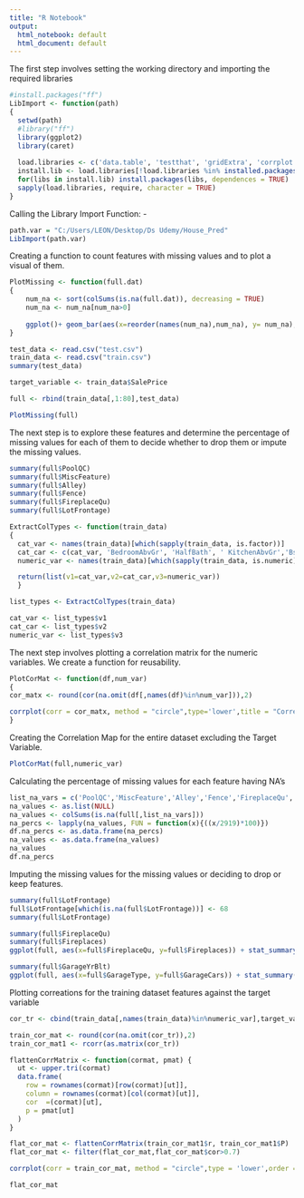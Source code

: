 ---
title: "R Notebook"
output:
  html_notebook: default
  html_document: default
---
The first step involves setting the working directory and importing the required libraries
```{r}
#install.packages("ff")
LibImport <- function(path)
{
  setwd(path)
  #library("ff")
  library(ggplot2)
  library(caret)
  
  load.libraries <- c('data.table', 'testthat', 'gridExtra', 'corrplot', 'GGally', 'ggplot2', 'e1071', 'dplyr','Hmisc')
  install.lib <- load.libraries[!load.libraries %in% installed.packages()]
  for(libs in install.lib) install.packages(libs, dependences = TRUE)
  sapply(load.libraries, require, character = TRUE)
}
```

Calling the Library Import Function: - 
```{r}
path.var = "C:/Users/LEON/Desktop/Ds Udemy/House_Pred"
LibImport(path.var)
```

Creating a function to count features with missing values and to plot a visual of them.
```{r}
PlotMissing <- function(full.dat)
{
    num_na <- sort(colSums(is.na(full.dat)), decreasing = TRUE)
    num_na <- num_na[num_na>0]
    
    ggplot()+ geom_bar(aes(x=reorder(names(num_na),num_na), y= num_na),stat = 'identity')+xlab("Variables with Missing Values")+ylab("Number of missing values")+coord_flip()
}
```


```{r}
test_data <- read.csv("test.csv")
train_data <- read.csv("train.csv")
summary(test_data)

target_variable <- train_data$SalePrice

full <- rbind(train_data[,1:80],test_data)

PlotMissing(full)
```

The next step is to explore these features and determine the percentage of missing values for each of them to decide whether to drop them or impute the missing values.
```{r}
summary(full$PoolQC)
summary(full$MiscFeature)
summary(full$Alley)
summary(full$Fence)
summary(full$FireplaceQu)
summary(full$LotFrontage)
```

```{r}
ExtractColTypes <- function(train_data)
{
  cat_var <- names(train_data)[which(sapply(train_data, is.factor))]
  cat_car <- c(cat_var, 'BedroomAbvGr', 'HalfBath', ' KitchenAbvGr','BsmtFullBath', 'BsmtHalfBath', 'MSSubClass')
  numeric_var <- names(train_data)[which(sapply(train_data, is.numeric))]

  return(list(v1=cat_var,v2=cat_car,v3=numeric_var))
  }

list_types <- ExtractColTypes(train_data)

cat_var <- list_types$v1
cat_car <- list_types$v2
numeric_var <- list_types$v3
```


The next step involves plotting a correlation matrix for the numeric variables. We create a function for reusability.
```{r}
PlotCorMat <- function(df,num_var)
{
cor_matx <- round(cor(na.omit(df[,names(df)%in%num_var])),2)

corrplot(corr = cor_matx, method = "circle",type='lower',title = "Correlation plot of Numeric Variables",addCoefasPercent=TRUE,order = "FPC",tl.cex = 0.6,tl.srt = 45,tl.col ='black')
}
```

Creating the Correlation Map for the entire dataset excluding the Target Variable.
```{r}
PlotCorMat(full,numeric_var)
```

Calculating the percentage of missing values for each feature having NA's
```{r}
list_na_vars = c('PoolQC','MiscFeature','Alley','Fence','FireplaceQu','LotFrontage','GarageYrBlt','GarageQual','GarageFinish','GarageCond','GarageType')
na_values <- as.list(NULL)
na_values <- colSums(is.na(full[,list_na_vars]))
na_percs <- lapply(na_values, FUN = function(x){((x/2919)*100)})
df.na_percs <- as.data.frame(na_percs)
na_values <- as.data.frame(na_values)
na_values
df.na_percs
```


Imputing the missing values for the missing values or deciding to drop or keep features.
```{r}
summary(full$LotFrontage)
full$LotFrontage[which(is.na(full$LotFrontage))] <- 68
summary(full$LotFrontage)

summary(full$FireplaceQu)
summary(full$Fireplaces)
ggplot(full, aes(x=full$FireplaceQu, y=full$Fireplaces)) + stat_summary(fun.y ="length", geom="bar")

summary(full$GarageYrBlt)
ggplot(full, aes(x=full$GarageType, y=full$GarageCars)) + stat_summary(fun.y ="length", geom="bar")
```

Plotting correations for the training dataset features against the target variable
```{r}
cor_tr <- cbind(train_data[,names(train_data)%in%numeric_var],target_variable)

train_cor_mat <- round(cor(na.omit(cor_tr)),2)
train_cor_mat1 <- rcorr(as.matrix(cor_tr))

flattenCorrMatrix <- function(cormat, pmat) {
  ut <- upper.tri(cormat)
  data.frame(
    row = rownames(cormat)[row(cormat)[ut]],
    column = rownames(cormat)[col(cormat)[ut]],
    cor  =(cormat)[ut],
    p = pmat[ut]
  )
}

flat_cor_mat <- flattenCorrMatrix(train_cor_mat1$r, train_cor_mat1$P)
flat_cor_mat <- filter(flat_cor_mat,flat_cor_mat$cor>0.7)

corrplot(corr = train_cor_mat, method = "circle",type = 'lower',order = 'FPC',title = "Correlation plot of Training Numeric Variables and Target Variable",tl.col = "black",tl.cex = 0.6,tl.offset=0.5 ,tl.srt = 45,diag=TRUE)

flat_cor_mat
```

